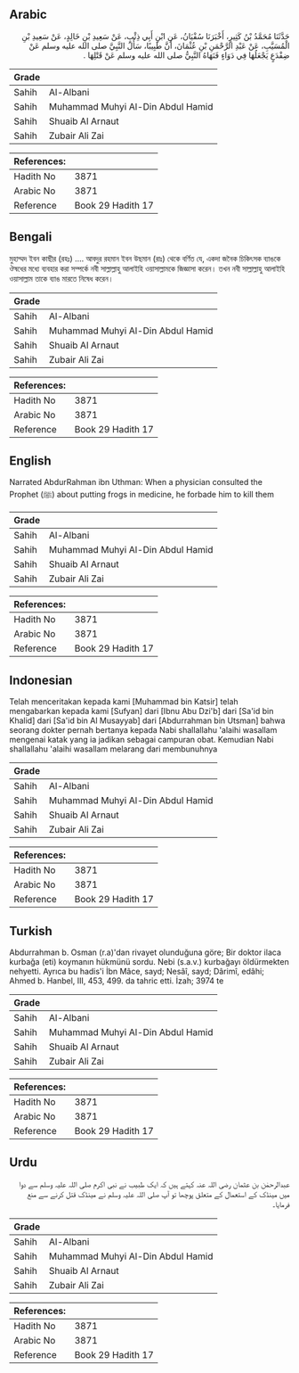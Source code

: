 ## Arabic


<div dir="rtl" lang="ar" style={{fontSize:'larger',backgroundColor:'#f8f9fa',padding:20}}>
حَدَّثَنَا مُحَمَّدُ بْنُ كَثِيرٍ، أَخْبَرَنَا سُفْيَانُ، عَنِ ابْنِ أَبِي ذِئْبٍ، عَنْ سَعِيدِ بْنِ خَالِدٍ، عَنْ سَعِيدِ بْنِ الْمُسَيَّبِ، عَنْ عَبْدِ الرَّحْمَنِ بْنِ عُثْمَانَ، أَنَّ طَبِيبًا، سَأَلَ النَّبِيَّ صلى الله عليه وسلم عَنْ ضِفْدَعٍ يَجْعَلُهَا فِي دَوَاءٍ فَنَهَاهُ النَّبِيُّ صلى الله عليه وسلم عَنْ قَتْلِهَا ‏.‏
</div>
<div style={{backgroundColor:'#f8f9fa',padding:20, marginBottom: 10}}><table> <thead> <tr> <th>Grade</th> <th></th> </tr> </thead> <tbody> <tr><td>Sahih</td><td>Al-Albani</td></tr><tr><td>Sahih</td><td>Muhammad Muhyi Al-Din Abdul Hamid</td></tr><tr><td>Sahih</td><td>Shuaib Al Arnaut</td></tr><tr><td>Sahih</td><td>Zubair Ali Zai</td></tr></tbody></table><table> <thead> <tr> <th>References:</th> <th></th> </tr> </thead> <tbody><tr><td>Hadith No</td><td>3871</td></tr><tr><td>Arabic No</td><td>3871</td></tr><tr><td>Reference</td><td>Book 29 Hadith 17</td></tr></tbody></table></div>

## Bengali


<div dir="ltr" lang="bn" style={{fontSize:'larger',backgroundColor:'#f8f9fa',padding:20}}>
মুহাম্মদ ইবন কাছীর (রহঃ) .... আবদুর রহমান ইবন উছমান (রাঃ) থেকে বর্ণিত যে, একদা জনৈক চিকিৎসক ব্যাঙকে ঔষধের মধ্যে ব্যবহার করা সম্পর্কে নবী সাল্লাল্লাহু আলাইহি ওয়াসাল্লামকে জিজ্ঞাসা করেন। তখন নবী সাল্লাল্লাহু আলাইহি ওয়াসাল্লাম তাকে ব্যাঙ মারতে নিষেধ করেন।
</div>
<div style={{backgroundColor:'#f8f9fa',padding:20, marginBottom: 10}}><table> <thead> <tr> <th>Grade</th> <th></th> </tr> </thead> <tbody> <tr><td>Sahih</td><td>Al-Albani</td></tr><tr><td>Sahih</td><td>Muhammad Muhyi Al-Din Abdul Hamid</td></tr><tr><td>Sahih</td><td>Shuaib Al Arnaut</td></tr><tr><td>Sahih</td><td>Zubair Ali Zai</td></tr></tbody></table><table> <thead> <tr> <th>References:</th> <th></th> </tr> </thead> <tbody><tr><td>Hadith No</td><td>3871</td></tr><tr><td>Arabic No</td><td>3871</td></tr><tr><td>Reference</td><td>Book 29 Hadith 17</td></tr></tbody></table></div>

## English


<div dir="ltr" lang="en" style={{fontSize:'larger',backgroundColor:'#f8f9fa',padding:20}}>
Narrated AbdurRahman ibn Uthman: When a physician consulted the Prophet (ﷺ) about putting frogs in medicine, he forbade him to kill them
</div>
<div style={{backgroundColor:'#f8f9fa',padding:20, marginBottom: 10}}><table> <thead> <tr> <th>Grade</th> <th></th> </tr> </thead> <tbody> <tr><td>Sahih</td><td>Al-Albani</td></tr><tr><td>Sahih</td><td>Muhammad Muhyi Al-Din Abdul Hamid</td></tr><tr><td>Sahih</td><td>Shuaib Al Arnaut</td></tr><tr><td>Sahih</td><td>Zubair Ali Zai</td></tr></tbody></table><table> <thead> <tr> <th>References:</th> <th></th> </tr> </thead> <tbody><tr><td>Hadith No</td><td>3871</td></tr><tr><td>Arabic No</td><td>3871</td></tr><tr><td>Reference</td><td>Book 29 Hadith 17</td></tr></tbody></table></div>

## Indonesian


<div dir="ltr" lang="id" style={{fontSize:'larger',backgroundColor:'#f8f9fa',padding:20}}>
Telah menceritakan kepada kami [Muhammad bin Katsir] telah mengabarkan kepada kami [Sufyan] dari [Ibnu Abu Dzi'b] dari [Sa'id bin Khalid] dari [Sa'id bin Al Musayyab] dari [Abdurrahman bin Utsman] bahwa seorang dokter pernah bertanya kepada Nabi shallallahu 'alaihi wasallam mengenai katak yang ia jadikan sebagai campuran obat. Kemudian Nabi shallallahu 'alaihi wasallam melarang dari membunuhnya
</div>
<div style={{backgroundColor:'#f8f9fa',padding:20, marginBottom: 10}}><table> <thead> <tr> <th>Grade</th> <th></th> </tr> </thead> <tbody> <tr><td>Sahih</td><td>Al-Albani</td></tr><tr><td>Sahih</td><td>Muhammad Muhyi Al-Din Abdul Hamid</td></tr><tr><td>Sahih</td><td>Shuaib Al Arnaut</td></tr><tr><td>Sahih</td><td>Zubair Ali Zai</td></tr></tbody></table><table> <thead> <tr> <th>References:</th> <th></th> </tr> </thead> <tbody><tr><td>Hadith No</td><td>3871</td></tr><tr><td>Arabic No</td><td>3871</td></tr><tr><td>Reference</td><td>Book 29 Hadith 17</td></tr></tbody></table></div>

## Turkish


<div dir="ltr" lang="tr" style={{fontSize:'larger',backgroundColor:'#f8f9fa',padding:20}}>
Abdurrahman b. Osman (r.a)'dan rivayet olunduğuna göre; Bir doktor ilaca kurbağa (eti) koymanın hükmünü sordu. Nebi (s.a.v.) kurbağayı öldürmekten nehyetti. Ayrıca bu hadis'i İbn Mâce, sayd; Nesâî, sayd; Dârimî, edâhi; Ahmed b. Hanbel, III, 453, 499. da tahric etti. İzah; 3974 te
</div>
<div style={{backgroundColor:'#f8f9fa',padding:20, marginBottom: 10}}><table> <thead> <tr> <th>Grade</th> <th></th> </tr> </thead> <tbody> <tr><td>Sahih</td><td>Al-Albani</td></tr><tr><td>Sahih</td><td>Muhammad Muhyi Al-Din Abdul Hamid</td></tr><tr><td>Sahih</td><td>Shuaib Al Arnaut</td></tr><tr><td>Sahih</td><td>Zubair Ali Zai</td></tr></tbody></table><table> <thead> <tr> <th>References:</th> <th></th> </tr> </thead> <tbody><tr><td>Hadith No</td><td>3871</td></tr><tr><td>Arabic No</td><td>3871</td></tr><tr><td>Reference</td><td>Book 29 Hadith 17</td></tr></tbody></table></div>

## Urdu


<div dir="rtl" lang="ur" style={{fontSize:'larger',backgroundColor:'#f8f9fa',padding:20}}>
عبدالرحمٰن بن عثمان رضی اللہ عنہ کہتے ہیں کہ ایک طبیب نے نبی اکرم صلی اللہ علیہ وسلم سے دوا میں مینڈک کے استعمال کے متعلق پوچھا تو آپ صلی اللہ علیہ وسلم نے مینڈک قتل کرنے سے منع فرمایا۔
</div>
<div style={{backgroundColor:'#f8f9fa',padding:20, marginBottom: 10}}><table> <thead> <tr> <th>Grade</th> <th></th> </tr> </thead> <tbody> <tr><td>Sahih</td><td>Al-Albani</td></tr><tr><td>Sahih</td><td>Muhammad Muhyi Al-Din Abdul Hamid</td></tr><tr><td>Sahih</td><td>Shuaib Al Arnaut</td></tr><tr><td>Sahih</td><td>Zubair Ali Zai</td></tr></tbody></table><table> <thead> <tr> <th>References:</th> <th></th> </tr> </thead> <tbody><tr><td>Hadith No</td><td>3871</td></tr><tr><td>Arabic No</td><td>3871</td></tr><tr><td>Reference</td><td>Book 29 Hadith 17</td></tr></tbody></table></div>